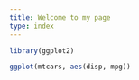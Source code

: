 ```yaml
---
title: Welcome to my page
type: index
---
```


```r
library(ggplot2)

ggplot(mtcars, aes(disp, mpg))
```

